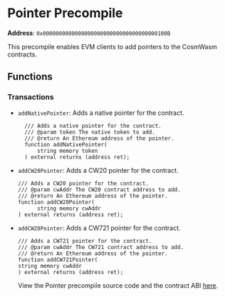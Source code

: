
# Pointer Precompile

**Address**: `0x000000000000000000000000000000000000100B`

This precompile enables EVM clients to add pointers to the CosmWasm contracts.

## Functions

### Transactions

- `addNativePointer`: Adds a native pointer for the contract.

  ```solidity copy
    /// Adds a native pointer for the contract.
    /// @param token The native token to add.
    /// @return An Ethereum address of the pointer.
    function addNativePointer(
        string memory token
    ) external returns (address ret);
  ```

- `addCW20Pointer`: Adds a CW20 pointer for the contract.

  ```solidity copy
  /// Adds a CW20 pointer for the contract.
  /// @param cwAddr The CW20 contract address to add.
  /// @return An Ethereum address of the pointer.
  function addCW20Pointer(
        string memory cwAddr
  ) external returns (address ret);
  ```

- `addCW20Pointer`: Adds a CW721 pointer for the contract.
  ```solidity copy
  /// Adds a CW721 pointer for the contract.
  /// @param cwAddr The CW721 contract address to add.
  /// @return An Ethereum address of the pointer.
  function addCW721Pointer(
  string memory cwAddr
  ) external returns (address ret);
  ```
  <Callout type="info">View the Pointer precompile source code and the contract ABI [here](https://github.com/sei-protocol/sei-chain/tree/main/precompiles/pointer).</Callout>
  ```
